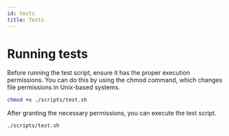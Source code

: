 ```yaml
---
id: tests
title: Tests
---
```


# Running tests

Before running the test script, ensure it has the proper execution permissions.
You can do this by using the chmod command, which changes file permissions in
Unix-based systems.

```bash title="Terminal"
chmod +x ./scripts/test.sh
```

After granting the necessary permissions, you can execute the test script.

```bash title="Terminal"
./scripts/test.sh
```
